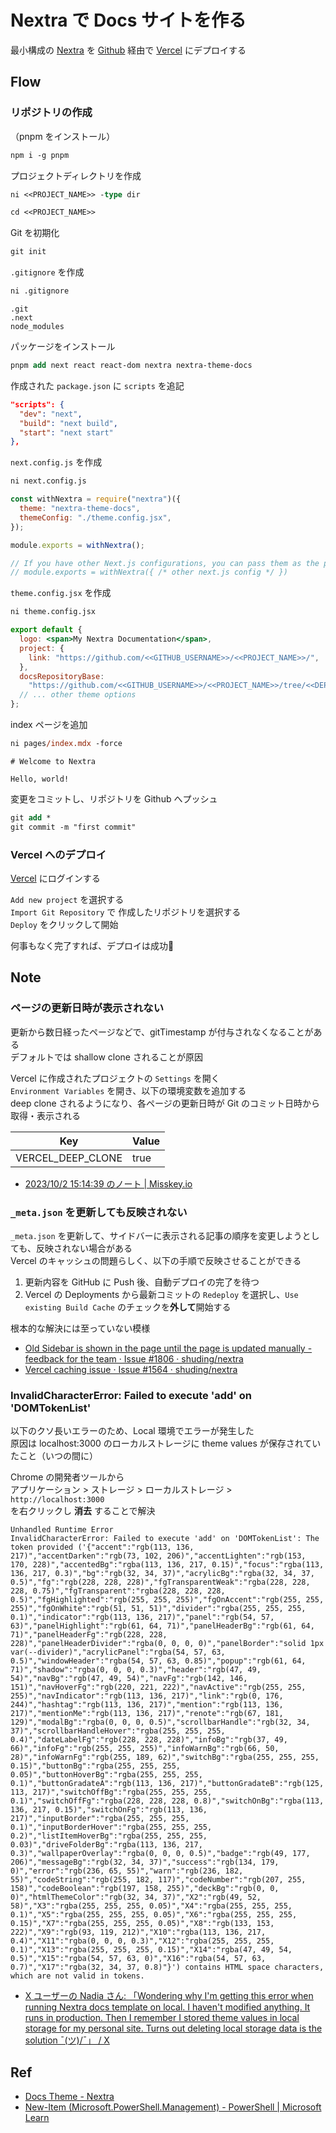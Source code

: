 # Nextra で Docs サイトを作る

最小構成の [Nextra](https://nextra.site/) を [Github](https://github.com/) 経由で [Vercel](https://vercel.com/) にデプロイする

## Flow

### リポジトリの作成

（pnpm をインストール）

```ps
npm i -g pnpm
```

プロジェクトディレクトリを作成

```ps
ni <<PROJECT_NAME>> -type dir
```

```ps
cd <<PROJECT_NAME>>
```

Git を初期化

```ps
git init
```

`.gitignore` を作成

```ps
ni .gitignore
```

```.gitignore filename=".gitignore"
.git
.next
node_modules
```

パッケージをインストール

```ps
pnpm add next react react-dom nextra nextra-theme-docs
```

作成された `package.json` に `scripts` を追記

```json filename="package.json"
"scripts": {
  "dev": "next",
  "build": "next build",
  "start": "next start"
},
```

`next.config.js` を作成

```ps
ni next.config.js
```

```js filename="next.config.js"
const withNextra = require("nextra")({
  theme: "nextra-theme-docs",
  themeConfig: "./theme.config.jsx",
});

module.exports = withNextra();

// If you have other Next.js configurations, you can pass them as the parameter:
// module.exports = withNextra({ /* other next.js config */ })
```

`theme.config.jsx` を作成

```ps
ni theme.config.jsx
```

```jsx filename="theme.config.jsx"
export default {
  logo: <span>My Nextra Documentation</span>,
  project: {
    link: "https://github.com/<<GITHUB_USERNAME>>/<<PROJECT_NAME>>/",
  },
  docsRepositoryBase:
    "https://github.com/<<GITHUB_USERNAME>>/<<PROJECT_NAME>>/tree/<<DEPLOY_BRANCH>>/",
  // ... other theme options
};
```

index ページを追加

```ps
ni pages/index.mdx -force
```

```mdx filename="pages/index.mdx"
# Welcome to Nextra

Hello, world!
```

変更をコミットし、リポジトリを Github へプッシュ

```ps
git add *
git commit -m "first commit"
```

### Vercel へのデプロイ

[Vercel](https://vercel.com/) にログインする

`Add new project` を選択する\
`Import Git Repository` で 作成したリポジトリを選択する\
`Deploy` をクリックして開始

何事もなく完了すれば、デプロイは成功🎉

## Note

### ページの更新日時が表示されない

更新から数日経ったページなどで、gitTimestamp が付与されなくなることがある\
デフォルトでは shallow clone されることが原因

Vercel に作成されたプロジェクトの `Settings` を開く\
`Environment Variables` を開き、以下の環境変数を追加する\
deep clone されるようになり、各ページの更新日時が Git のコミット日時から取得・表示される

| Key               | Value |
| ----------------- | ----- |
| VERCEL_DEEP_CLONE | true  |

- [2023/10/2 15:14:39 のノート | Misskey.io](https://misskey.io/notes/9kc28mo8sk)

### `_meta.json` を更新しても反映されない

`_meta.json` を更新して、サイドバーに表示される記事の順序を変更しようとしても、反映されない場合がある\
Vercel のキャッシュの問題らしく、以下の手順で反映させることができる

1. 更新内容を GitHub に Push 後、自動デプロイの完了を待つ
2. Vercel の Deployments から最新コミットの `Redeploy` を選択し、`​Use existing Build Cache` のチェックを**外して**開始する

根本的な解決には至っていない模様

- [Old Sidebar is shown in the page until the page is updated manually - feedback for the team · Issue #1806 · shuding/nextra](https://github.com/shuding/nextra/issues/1806)
- [Vercel caching issue · Issue #1564 · shuding/nextra](https://github.com/shuding/nextra/issues/1564)

### InvalidCharacterError: Failed to execute 'add' on 'DOMTokenList'

以下のクソ長いエラーのため、Local 環境でエラーが発生した\
原因は localhost:3000 のローカルストレージに theme values が保存されていたこと（いつの間に）

Chrome の開発者ツールから\
アプリケーション > ストレージ > ローカルストレージ > `http://localhost:3000`\
を右クリックし **消去** することで解決

```text
Unhandled Runtime Error
InvalidCharacterError: Failed to execute 'add' on 'DOMTokenList': The token provided ('{"accent":"rgb(113, 136, 217)","accentDarken":"rgb(73, 102, 206)","accentLighten":"rgb(153, 170, 228)","accentedBg":"rgba(113, 136, 217, 0.15)","focus":"rgba(113, 136, 217, 0.3)","bg":"rgb(32, 34, 37)","acrylicBg":"rgba(32, 34, 37, 0.5)","fg":"rgb(228, 228, 228)","fgTransparentWeak":"rgba(228, 228, 228, 0.75)","fgTransparent":"rgba(228, 228, 228, 0.5)","fgHighlighted":"rgb(255, 255, 255)","fgOnAccent":"rgb(255, 255, 255)","fgOnWhite":"rgb(51, 51, 51)","divider":"rgba(255, 255, 255, 0.1)","indicator":"rgb(113, 136, 217)","panel":"rgb(54, 57, 63)","panelHighlight":"rgb(61, 64, 71)","panelHeaderBg":"rgb(61, 64, 71)","panelHeaderFg":"rgb(228, 228, 228)","panelHeaderDivider":"rgba(0, 0, 0, 0)","panelBorder":"solid 1px var(--divider)","acrylicPanel":"rgba(54, 57, 63, 0.5)","windowHeader":"rgba(54, 57, 63, 0.85)","popup":"rgb(61, 64, 71)","shadow":"rgba(0, 0, 0, 0.3)","header":"rgb(47, 49, 54)","navBg":"rgb(47, 49, 54)","navFg":"rgb(142, 146, 151)","navHoverFg":"rgb(220, 221, 222)","navActive":"rgb(255, 255, 255)","navIndicator":"rgb(113, 136, 217)","link":"rgb(0, 176, 244)","hashtag":"rgb(113, 136, 217)","mention":"rgb(113, 136, 217)","mentionMe":"rgb(113, 136, 217)","renote":"rgb(67, 181, 129)","modalBg":"rgba(0, 0, 0, 0.5)","scrollbarHandle":"rgb(32, 34, 37)","scrollbarHandleHover":"rgba(255, 255, 255, 0.4)","dateLabelFg":"rgb(228, 228, 228)","infoBg":"rgb(37, 49, 66)","infoFg":"rgb(255, 255, 255)","infoWarnBg":"rgb(66, 50, 28)","infoWarnFg":"rgb(255, 189, 62)","switchBg":"rgba(255, 255, 255, 0.15)","buttonBg":"rgba(255, 255, 255, 0.05)","buttonHoverBg":"rgba(255, 255, 255, 0.1)","buttonGradateA":"rgb(113, 136, 217)","buttonGradateB":"rgb(125, 113, 217)","switchOffBg":"rgba(255, 255, 255, 0.1)","switchOffFg":"rgba(228, 228, 228, 0.8)","switchOnBg":"rgba(113, 136, 217, 0.15)","switchOnFg":"rgb(113, 136, 217)","inputBorder":"rgba(255, 255, 255, 0.1)","inputBorderHover":"rgba(255, 255, 255, 0.2)","listItemHoverBg":"rgba(255, 255, 255, 0.03)","driveFolderBg":"rgba(113, 136, 217, 0.3)","wallpaperOverlay":"rgba(0, 0, 0, 0.5)","badge":"rgb(49, 177, 206)","messageBg":"rgb(32, 34, 37)","success":"rgb(134, 179, 0)","error":"rgb(236, 65, 55)","warn":"rgb(236, 182, 55)","codeString":"rgb(255, 182, 117)","codeNumber":"rgb(207, 255, 158)","codeBoolean":"rgb(197, 158, 255)","deckBg":"rgb(0, 0, 0)","htmlThemeColor":"rgb(32, 34, 37)","X2":"rgb(49, 52, 58)","X3":"rgba(255, 255, 255, 0.05)","X4":"rgba(255, 255, 255, 0.1)","X5":"rgba(255, 255, 255, 0.05)","X6":"rgba(255, 255, 255, 0.15)","X7":"rgba(255, 255, 255, 0.05)","X8":"rgb(133, 153, 222)","X9":"rgb(93, 119, 212)","X10":"rgba(113, 136, 217, 0.4)","X11":"rgba(0, 0, 0, 0.3)","X12":"rgba(255, 255, 255, 0.1)","X13":"rgba(255, 255, 255, 0.15)","X14":"rgba(47, 49, 54, 0.5)","X15":"rgba(54, 57, 63, 0)","X16":"rgba(54, 57, 63, 0.7)","X17":"rgba(32, 34, 37, 0.8)"}') contains HTML space characters, which are not valid in tokens.
```

- [X ユーザーの Nadia さん: 「Wondering why I'm getting this error when running Nextra docs template on local. I haven't modified anything. It runs in production. Then I remember I stored theme values in local storage for my personal site. Turns out deleting local storage data is the solution ¯\(ツ)/¯」 / X](https://twitter.com/nadiannis/status/1672962849562570753)

## Ref

- [Docs Theme - Nextra](https://nextra.site/docs/docs-theme/start)
- [New-Item (Microsoft.PowerShell.Management) - PowerShell | Microsoft Learn](https://learn.microsoft.com/en-us/powershell/module/microsoft.powershell.management/new-item)
